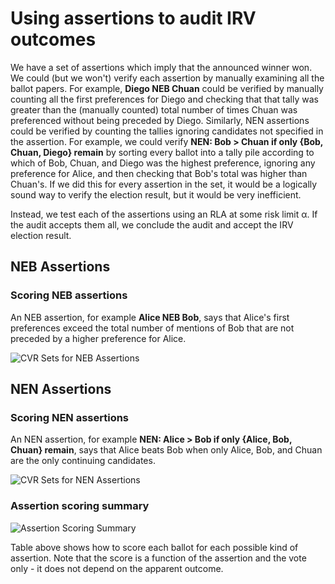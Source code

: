 
# Using assertions to audit IRV outcomes

We have a set of assertions which imply that the announced winner won. We could (but we won't) verify each assertion by manually examining all the ballot papers. For example, **Diego NEB Chuan** could be verified by manually counting all the first preferences for Diego and checking that that tally was greater than the (manually counted) total number of times Chuan was preferenced without being preceded by Diego. Similarly, NEN assertions could be verified by counting the tallies ignoring candidates not specified in the assertion. For example, we could verify **NEN: Bob > Chuan if only \{Bob, Chuan, Diego\} remain** by sorting every ballot into a tally pile according to which of Bob, Chuan, and Diego was the highest preference, ignoring any preference for Alice, and then checking that Bob's total was higher than Chuan's. If we did this for every assertion in the set, it would be a logically sound way to verify the election result, but it would be very inefficient.

Instead, we test each of the assertions using an RLA at some risk limit α. If the audit accepts them all, we conclude the audit and accept the IRV election result.

## NEB Assertions

### Scoring NEB assertions

An NEB assertion, for example **Alice NEB Bob**, says that Alice's first preferences exceed the total number of mentions of Bob that are not preceded by a higher preference for Alice.

<div className="flex justify-center mb-8">
  <Image
    src="/tutorial-images/usingassertion-cvrsets.png"
    alt="CVR Sets for NEB Assertions"
    width={600}
    height={300}
    className="rounded-md"
  />
</div>

## NEN Assertions

### Scoring NEN assertions

An NEN assertion, for example **NEN: Alice > Bob if only \{Alice, Bob, Chuan\} remain**, says that Alice beats Bob when only Alice, Bob, and Chuan are the only continuing candidates.

<div className="flex justify-center mb-8">
  <Image
    src="/tutorial-images/usingassertion-cvrsets2.png"
    alt="CVR Sets for NEN Assertions"
    width={500}
    height={200}
    className="rounded-md"
  />
</div>

### Assertion scoring summary

<div className="flex justify-center mb-8">
  <Image
    src="/tutorial-images/usingassertion-summary.png"
    alt="Assertion Scoring Summary"
    width={700}
    height={400}
    className="rounded-md"
  />
</div>

Table above shows how to score each ballot for each possible kind of
assertion. Note that the score is a function of the assertion and the
vote only - it does not depend on the apparent outcome.
